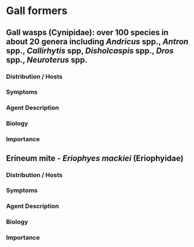 # Gall formers {#gall}

## Gall wasps (Cynipidae): over 100 species in about 20 genera including *Andricus* spp., *Antron* spp., *Callirhytis* spp, *Disholcaspis* spp., *Dros* spp., *Neuroterus* spp. {-}

### Distribution / Hosts {-}



### Symptoms {-}



### Agent Description {-}



### Biology {-}



### Importance {-}

## Erineum mite - *Eriophyes mackiei* (Eriophyidae) {-}

### Distribution / Hosts {-}



### Symptoms {-}



### Agent Description {-}



### Biology {-}



### Importance {-}